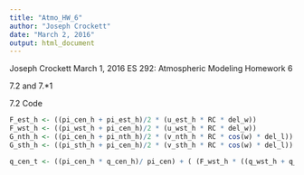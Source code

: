 ```yaml
---
title: "Atmo_HW_6"
author: "Joseph Crockett"
date: "March 2, 2016"
output: html_document
---
```

Joseph Crockett
March 1, 2016
ES 292: Atmospheric Modeling
Homework 6

7.2 and 7.*1

7.2 Code
```r
F_est_h <- ((pi_cen_h + pi_est_h)/2 * (u_est_h * RC * del_w))
F_wst_h <- ((pi_wst_h + pi_cen_h)/2 * (u_wst_h * RC * del_w))
G_nth_h <- ((pi_cen_h + pi_nth_h)/2 * (v_nth_h * RC * cos(w) * del_l))
G_sth_h <- ((pi_sth_h + pi_cen_h)/2 * (v_sth_h * RC * cos(w) * del_l))

q_cen_t <- ((pi_cen_h * q_cen_h)/ pi_cen) + ( (F_wst_h * ((q_wst_h + q_cen_h) / 2 ) ) - (F_est_h * ((q_cen_h + q_est_h) / 2 ) ) + ( (G_nth_h * ((q_nth_h + q_cen_h) / 2 ) ) - (G_sth_h * ((q_cen_h + q_sth_h) / 2)) )) + (pi_cen * Rc^2 * cos(w) * del_l * del_w * (((sig_wst * q_low_h) - (sig_est * q_up_h))/del_sig))

```